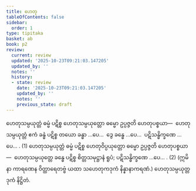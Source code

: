 ```yaml
---
title: ဟေတု
tableOfContents: false
sidebar:
  order: 1
type: tipitaka
basket: ab
book: p2
review:
  current: review
  updated: '2025-10-23T09:21:03.147205'
  updated_by: ''
  notes: ''
  history:
  - state: review
    date: '2025-10-23T09:21:03.147205'
    updated_by: ''
    notes: ''
    previous_state: draft
---
```



<ReviewStatus review={frontmatter.review} showDetails={true} />

<HypothesisAnnotation frontmatter={frontmatter} />

<DynamicBreadcrumb />

<Division number="126" book="p2" e="ch" v="38" p="55">

<Paragraph number="349" book="p2">
ဟေတုသမ္ပယုတ္တံ ဓမ္မံ ပဋိစ္စ ဟေတုသမ္ပယုတ္တော ဓမ္မော ဥပ္ပဇ္ဇတိ ဟေတုပစ္စယာ—  ဟေတုသမ္ပယုတ္တံ ဧကံ ခန္ဓံ ပဋိစ္စ တယော ခန္ဓာ …ပေ…  ဒွေ ခန္ဓေ …ပေ…  ပဋိသန္ဓိက္ခဏေ …ပေ… . (1)
</Paragraph>

<Paragraph number="350" book="p2">
ဟေတုသမ္ပယုတ္တံ ဓမ္မံ ပဋိစ္စ ဟေတုဝိပ္ပယုတ္တော ဓမ္မော ဥပ္ပဇ္ဇတိ ဟေတုပစ္စယာ—  ဟေတုသမ္ပယုတ္တေ ခန္ဓေ ပဋိစ္စ စိတ္တသမုဋ္ဌာနံ ရူပံ; ပဋိသန္ဓိက္ခဏေ …ပေ… . (2)
</Paragraph>

<Paragraph number="351" book="p2">
(ဣမိနာ ကာရဏေန ဝိတ္ထာရေတဗ္ဗံ ယထာ သဟေတုကဒုကံ နိန္နာနာကရဏံ.)

</Paragraph>
</Division>

<Paragraph number="352" type="center" book="p2">
ဟေတုသမ္ပယုတ္တဒုကံ နိဋ္ဌိတံ.
</Paragraph>